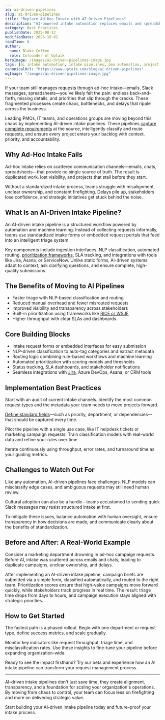 ```yaml
---
id: ai-driven-pipelines
slug: ai-driven-pipelines
title: "Replace Ad-Hoc Intake with AI-Driven Pipelines"
description: "AI-powered intake automation replaces emails and spreadsheets with structured workflows that capture requirements and improve visibility."
category: Best Practices
publishDate: 2025-08-12
modifiedDate: 2025-10-02
readTime: 6
author:
  name: Blake Coffee
  role: Cofounder of Uptaik
heroImage: /images/ai-driven-pipelines-image.jpg
tags: [ai intake automation, intake pipelines, pmo automation, project intake, requirements gathering, agile workflows, backlog automation, workflow automation]
canonicalUrl: "https://www.uptaik.com/blog/ai-driven-pipelines"
ogImage: "/images/ai-driven-pipelines-image.jpg"
---
```



If your team still manages requests through ad-hoc intake—emails, Slack messages, spreadsheets—you've likely felt the pain: endless back-and-forth, missing details, and priorities that slip through the cracks. These fragmented processes create chaos, bottlenecks, and delays that ripple across the business.

Leading PMOs, IT teams, and operations groups are moving beyond this chaos by implementing AI-driven intake pipelines. These pipelines [capture complete requirements](/blog/effective-brief-writing) at the source, intelligently classify and route requests, and ensure every project enters your backlog with context, priority, and accountability.

## Why Ad-Hoc Intake Fails

Ad-hoc intake relies on scattered communication channels—emails, chats, spreadsheets—that provide no single source of truth. The result is duplicated work, lost visibility, and projects that stall before they start.

Without a standardized intake process, teams struggle with misalignment, unclear ownership, and constant firefighting. Delays pile up, stakeholders lose confidence, and strategic initiatives get stuck behind the noise.

## What Is an AI-Driven Intake Pipeline?

An AI-driven intake pipeline is a structured workflow powered by automation and machine learning. Instead of collecting requests informally, teams use standardized intake forms or embedded request portals that feed into an intelligent triage system.

Key components include ingestion interfaces, NLP classification, automated routing, [prioritization frameworks](/blog/prioritization-frameworks), SLA tracking, and integrations with tools like Jira, Asana, or ServiceNow. Unlike static forms, AI-driven systems adapt to context, ask clarifying questions, and ensure complete, high-quality submissions.

## The Benefits of Moving to AI Pipelines

- Faster triage with NLP-based classification and routing
- Reduced manual overhead and fewer misrouted requests
- Improved visibility and transparency across stakeholders
- Built-in prioritization using frameworks like [RICE or WSJF](/blog/prioritization-frameworks)
- Higher throughput with clear SLAs and dashboards

## Core Building Blocks

- Intake request forms or embedded interfaces for easy submission
- NLP-driven classification to auto-tag categories and extract metadata
- Routing logic combining rule-based workflows and machine learning
- Automated prioritization with scoring models and thresholds
- Status tracking, SLA dashboards, and stakeholder notifications
- Seamless integrations with [Jira](/blog/jira-automation), Azure DevOps, Asana, or CRM tools

## Implementation Best Practices

Start with an audit of current intake channels. Identify the most common request types and the metadata your team needs to move projects forward.

[Define standard fields](/blog/effective-brief-writing)—such as priority, department, or dependencies—that should be captured every time.

Pilot the pipeline with a single use case, like IT helpdesk tickets or marketing campaign requests. Train classification models with real-world data and refine your rules over time.

Iterate continuously using throughput, error rates, and turnaround time as your guiding metrics.

## Challenges to Watch Out For

Like any automation, AI-driven pipelines face challenges. NLP models can misclassify edge cases, and ambiguous requests may still need human review.

Cultural adoption can also be a hurdle—teams accustomed to sending quick Slack messages may resist structured intake at first.

To mitigate these issues, balance automation with human oversight, ensure transparency in how decisions are made, and communicate clearly about the benefits of standardization.

## Before and After: A Real-World Example

Consider a marketing department drowning in ad-hoc campaign requests. Before AI, intake was scattered across emails and chats, leading to duplicate campaigns, unclear ownership, and delays.

After implementing an AI-driven intake pipeline, campaign briefs are submitted via a simple form, classified automatically, and routed to the right team. Prioritization scores ensure that high-value campaigns move forward quickly, while stakeholders track progress in real time. The result: triage time drops from days to hours, and campaign execution stays aligned with strategic priorities.

## How to Get Started

The fastest path is a phased rollout. Begin with one department or request type, define success metrics, and scale gradually.

Monitor key indicators like request throughput, triage time, and misclassification rates. Use these insights to fine-tune your pipeline before expanding organization-wide.

Ready to see the impact firsthand? Try our beta and experience how an AI intake pipeline can transform your request management process.

---

AI-driven intake pipelines don't just save time, they create alignment, transparency, and a foundation for scaling your organization's operations. By moving from chaos to control, your team can focus less on firefighting and more on delivering strategic value.

Start building your AI-driven intake pipeline today and future-proof your intake process.


